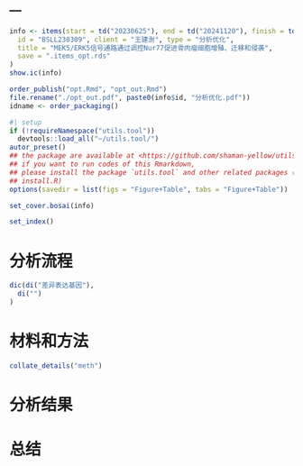 ---
---

```r
info <- items(start = td("20230625"), end = td("20241120"), finish = td(""),
  id = "BSLL230309", client = "王建澍", type = "分析优化",
  title = "MEK5/ERK5信号通路通过调控Nur77促进骨肉瘤细胞增殖、迁移和侵袭",
  save = ".items_opt.rds"
)
show.ic(info)

order_publish("opt.Rmd", "opt_out.Rmd")
file.rename("./opt_out.pdf", paste0(info$id, "分析优化.pdf"))
idname <- order_packaging()
```

```r
#| setup
if (!requireNamespace("utils.tool"))
  devtools::load_all("~/utils.tool/")
autor_preset()
## the package are available at <https://github.com/shaman-yellow/utils.tool>
## if you want to run codes of this Rmarkdown,
## please install the package `utils.tool` and other related packages (run
## install.R)
options(savedir = list(figs = "Figure+Table", tabs = "Figure+Table"))
```

```r
set_cover.bosai(info)
```

```r
set_index()
```

# 分析流程 {#abstract}

```r
dic(di("差异表达基因"),
  di("")
)

```

# 材料和方法 {#introduction}

```r
collate_details("meth")
```

# 分析结果 {#workflow}



# 总结 {#conclusion}

